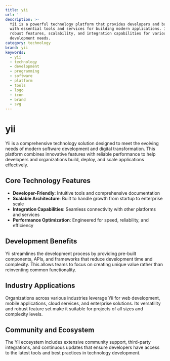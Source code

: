 ```yaml
---
title: yii
url: ''
description: >-
  Yii is a powerful technology platform that provides developers and businesses
  with essential tools and services for building modern applications. It offers
  robust features, scalability, and integration capabilities for various
  development needs.
category: technology
brand: yii
keywords:
  - yii
  - technology
  - development
  - programming
  - software
  - platform
  - tools
  - logo
  - icon
  - brand
  - svg
---
```


# yii

Yii is a comprehensive technology solution designed to meet the evolving needs of modern software development and digital transformation. This platform combines innovative features with reliable performance to help developers and organizations build, deploy, and scale applications effectively.

## Core Technology Features

- **Developer-Friendly**: Intuitive tools and comprehensive documentation
- **Scalable Architecture**: Built to handle growth from startup to enterprise scale
- **Integration Capabilities**: Seamless connectivity with other platforms and services
- **Performance Optimization**: Engineered for speed, reliability, and efficiency

## Development Benefits

Yii streamlines the development process by providing pre-built components, APIs, and frameworks that reduce development time and complexity. This allows teams to focus on creating unique value rather than reinventing common functionality.

## Industry Applications

Organizations across various industries leverage Yii for web development, mobile applications, cloud services, and enterprise solutions. Its versatility and robust feature set make it suitable for projects of all sizes and complexity levels.

## Community and Ecosystem

The Yii ecosystem includes extensive community support, third-party integrations, and continuous updates that ensure developers have access to the latest tools and best practices in technology development.
